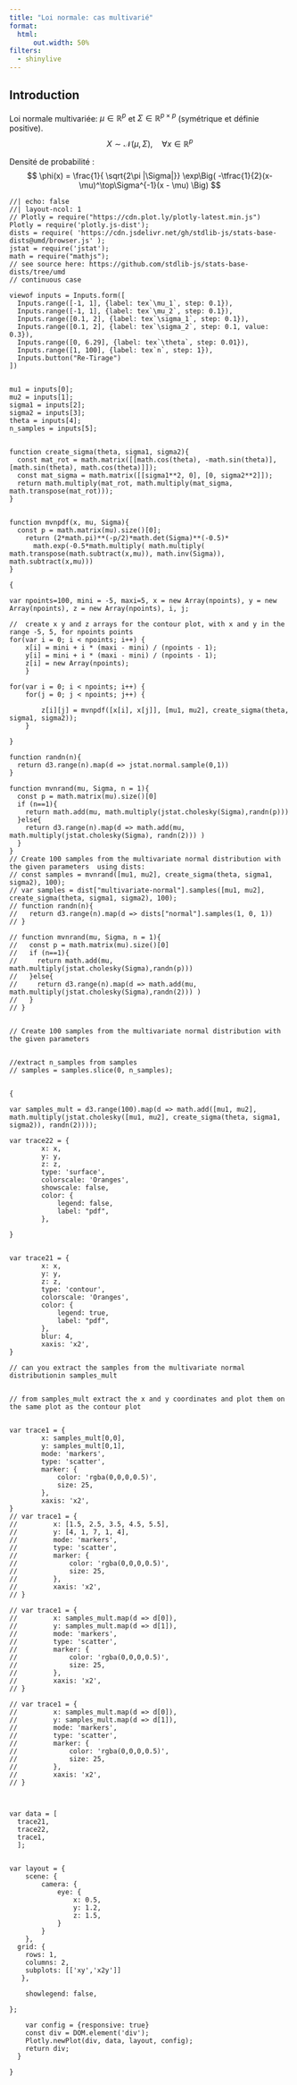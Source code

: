 ```yaml
---
title: "Loi normale: cas multivarié"
format:
  html:
      out.width: 50%
filters:
  - shinylive
---
```



## Introduction


Loi normale multivariée: $\mu \in \mathbb{R}^p$ et $\Sigma \in \mathbb{R}^{p \times p}$ (symétrique et définie positive).
$$
X \sim \mathcal{N}(\mu,\Sigma), \quad \forall x \in \mathbb{R}^p
$$


Densité de probabilité :
$$
\phi(x) = \frac{1}{ \sqrt{2\pi |\Sigma|}}  \exp\Big( -\tfrac{1}{2}(x-\mu)^\top\Sigma^{-1}(x - \mu)   \Big)
$$

```ojs
//| echo: false
//| layout-ncol: 1
// Plotly = require("https://cdn.plot.ly/plotly-latest.min.js")
Plotly = require('plotly.js-dist');
dists = require( 'https://cdn.jsdelivr.net/gh/stdlib-js/stats-base-dists@umd/browser.js' );
jstat = require('jstat');
math = require("mathjs");
// see source here: https://github.com/stdlib-js/stats-base-dists/tree/umd
// continuous case

viewof inputs = Inputs.form([
  Inputs.range([-1, 1], {label: tex`\mu_1`, step: 0.1}),
  Inputs.range([-1, 1], {label: tex`\mu_2`, step: 0.1}),
  Inputs.range([0.1, 2], {label: tex`\sigma_1`, step: 0.1}),
  Inputs.range([0.1, 2], {label: tex`\sigma_2`, step: 0.1, value: 0.3}),
  Inputs.range([0, 6.29], {label: tex`\theta`, step: 0.01}),
  Inputs.range([1, 100], {label: tex`n`, step: 1}),
  Inputs.button("Re-Tirage")
])


mu1 = inputs[0];
mu2 = inputs[1];
sigma1 = inputs[2];
sigma2 = inputs[3];
theta = inputs[4];
n_samples = inputs[5];


function create_sigma(theta, sigma1, sigma2){
  const mat_rot = math.matrix([[math.cos(theta), -math.sin(theta)], [math.sin(theta), math.cos(theta)]]);
  const mat_sigma = math.matrix([[sigma1**2, 0], [0, sigma2**2]]);
  return math.multiply(mat_rot, math.multiply(mat_sigma, math.transpose(mat_rot)));
}


function mvnpdf(x, mu, Sigma){
  const p = math.matrix(mu).size()[0];
    return (2*math.pi)**(-p/2)*math.det(Sigma)**(-0.5)*
      math.exp(-0.5*math.multiply( math.multiply( math.transpose(math.subtract(x,mu)), math.inv(Sigma)), math.subtract(x,mu)))
}

{

var npoints=100, mini = -5, maxi=5, x = new Array(npoints), y = new Array(npoints), z = new Array(npoints), i, j;

//  create x y and z arrays for the contour plot, with x and y in the range -5, 5, for npoints points
for(var i = 0; i < npoints; i++) {
    x[i] = mini + i * (maxi - mini) / (npoints - 1);
    y[i] = mini + i * (maxi - mini) / (npoints - 1);
    z[i] = new Array(npoints);
    }

for(var i = 0; i < npoints; i++) {
  	for(j = 0; j < npoints; j++) {

    	z[i][j] = mvnpdf([x[i], x[j]], [mu1, mu2], create_sigma(theta, sigma1, sigma2));
 	}

}

function randn(n){
  return d3.range(n).map(d => jstat.normal.sample(0,1))
}

function mvnrand(mu, Sigma, n = 1){
  const p = math.matrix(mu).size()[0]
  if (n==1){
    return math.add(mu, math.multiply(jstat.cholesky(Sigma),randn(p))) 
  }else{
    return d3.range(n).map(d => math.add(mu, math.multiply(jstat.cholesky(Sigma), randn(2))) )
  }
}
// Create 100 samples from the multivariate normal distribution with the given parameters  using dists:
// const samples = mvnrand([mu1, mu2], create_sigma(theta, sigma1, sigma2), 100);
// var samples = dist["multivariate-normal"].samples([mu1, mu2], create_sigma(theta, sigma1, sigma2), 100);
// function randn(n){
//   return d3.range(n).map(d => dists["normal"].samples(1, 0, 1))
// }

// function mvnrand(mu, Sigma, n = 1){
//   const p = math.matrix(mu).size()[0]
//   if (n==1){
//     return math.add(mu, math.multiply(jstat.cholesky(Sigma),randn(p))) 
//   }else{
//     return d3.range(n).map(d => math.add(mu, math.multiply(jstat.cholesky(Sigma),randn(2))) )
//   }
// }


// Create 100 samples from the multivariate normal distribution with the given parameters


//extract n_samples from samples
// samples = samples.slice(0, n_samples);


{

var samples_mult = d3.range(100).map(d => math.add([mu1, mu2], math.multiply(jstat.cholesky([mu1, mu2], create_sigma(theta, sigma1, sigma2)), randn(2))));

var trace22 = {
        x: x,
        y: y,
        z: z,
        type: 'surface',
        colorscale: 'Oranges',
        showscale: false,
        color: {
            legend: false,
            label: "pdf",
        },

}


var trace21 = {
        x: x,
        y: y,
        z: z,
        type: 'contour',
        colorscale: 'Oranges',
        color: {
            legend: true,
            label: "pdf",
        },
        blur: 4,
        xaxis: 'x2',
}

// can you extract the samples from the multivariate normal distributionin samples_mult


// from samples_mult extract the x and y coordinates and plot them on the same plot as the contour plot


var trace1 = {
        x: samples_mult[0,0],
        y: samples_mult[0,1],
        mode: 'markers',
        type: 'scatter',
        marker: {
            color: 'rgba(0,0,0,0.5)',
            size: 25,
        },
        xaxis: 'x2',
}
// var trace1 = {
//         x: [1.5, 2.5, 3.5, 4.5, 5.5],
//         y: [4, 1, 7, 1, 4],
//         mode: 'markers',
//         type: 'scatter',
//         marker: {
//             color: 'rgba(0,0,0,0.5)',
//             size: 25,
//         },
//         xaxis: 'x2',
// }

// var trace1 = {
//         x: samples_mult.map(d => d[0]),
//         y: samples_mult.map(d => d[1]),
//         mode: 'markers',
//         type: 'scatter',
//         marker: {
//             color: 'rgba(0,0,0,0.5)',
//             size: 25,
//         },
//         xaxis: 'x2',
// }

// var trace1 = {
//         x: samples_mult.map(d => d[0]),
//         y: samples_mult.map(d => d[1]),
//         mode: 'markers',
//         type: 'scatter',
//         marker: {
//             color: 'rgba(0,0,0,0.5)',
//             size: 25,
//         },
//         xaxis: 'x2',
// }



var data = [
  trace21,
  trace22,
  trace1,
  ];


var layout = {
    scene: {
        camera: {
            eye: {
                x: 0.5,
                y: 1.2,
                z: 1.5,
            }
        }
    },
  grid: {
    rows: 1,
    columns: 2,
    subplots: [['xy','x2y']]
   },

    showlegend: false,

};

    var config = {responsive: true}
    const div = DOM.element('div');
    Plotly.newPlot(div, data, layout, config);
    return div;
  }

}

```